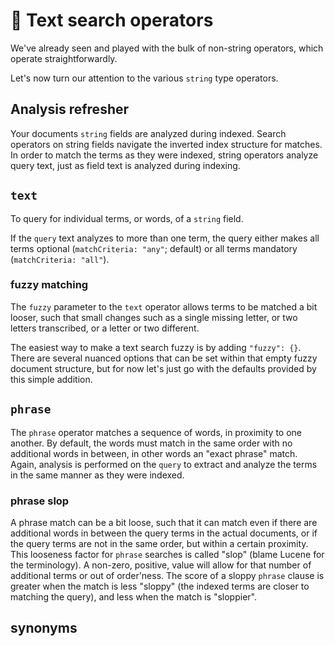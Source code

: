 # 📘 Text search operators

We've already seen and played with the bulk of non-string
operators, which operate straightforwardly.

Let's now turn our attention to the various `string` type operators.

## Analysis refresher

Your documents `string` fields are analyzed during indexed. Search operators on string fields navigate the inverted index structure for matches. In order to match the terms as they were indexed, string operators analyze query text, just as field text is analyzed during indexing.

## `text`

To query for individual terms, or words, of a `string` field. 

If the `query` text analyzes to more than one term, the query either makes all terms optional (`matchCriteria: "any"`; default) or all terms mandatory (`matchCriteria: "all"`).

### fuzzy matching

The `fuzzy` parameter to the `text` operator allows terms to be matched a bit looser, such that small changes such as a single missing letter, or two letters transcribed, or a letter or two different. 

The easiest way to make a text search fuzzy is by adding `"fuzzy": {}`. There are several nuanced options that can be set within that empty fuzzy document structure, but for now let's just go with the defaults provided by this simple addition.

## `phrase`

The `phrase` operator matches a sequence of words, in proximity to one another. By default,
the words must match in the same order with no additional words in between, in other words an "exact phrase" match. Again, analysis is performed on the `query` to extract and analyze the terms in the same manner as they were indexed.

### phrase slop

A phrase match can be a bit loose, such that it can match even if there are additional words in between the query terms in the actual documents, or if the query terms are not in the same order, but within a certain proximity. This looseness factor for `phrase` searches is called "slop" (blame Lucene for the terminology). A non-zero, positive, value will allow for that number of additional terms or out of order'ness. The score of a sloppy `phrase` clause is greater when the match is less "sloppy" (the indexed terms are closer to matching the query), and less when the match is "sloppier".

## synonyms


